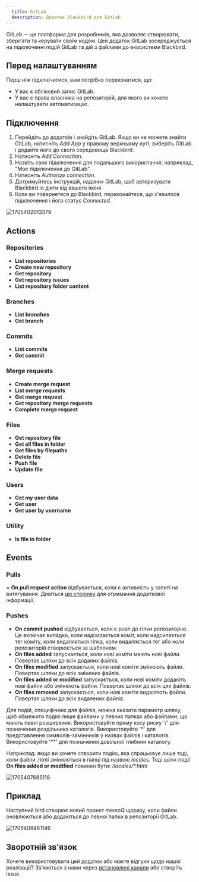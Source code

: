 ```yaml
---
  title: GitLab
  description: Додаток Blackbird для GitLab
---
```


<LinkCard title="Переглянути на Github" target="_blank" href="https://github.com/bb-io/GitLab" icon="github" />

GitLab — це платформа для розробників, яка дозволяє створювати, зберігати та керувати своїм кодом. Цей додаток GitLab зосереджується на підключенні подій GitLab та дій з файлами до екосистеми Blackbird.

## Перед налаштуванням

Перш ніж підключитися, вам потрібно переконатися, що:

- У вас є обліковий запис GitLab.
- У вас є права власника на репозиторій, для якого ви хочете налаштувати автоматизацію.

## Підключення

1. Перейдіть до додатків і знайдіть GitLab. Якщо ви не можете знайти GitLab, натисніть _Add App_ у правому верхньому куті, виберіть GitLab і додайте його до свого середовища Blackbird.
2. Натисніть _Add Connection_.
3. Назвіть своє підключення для подальшого використання, наприклад, "Моє підключення до GitLab".
4. Натисніть _Authorize connection_.
5. Дотримуйтесь інструкцій, наданих GitLab, щоб авторизувати Blackbird.io діяти від вашого імені.
6. Коли ви повернетеся до Blackbird, переконайтеся, що з'явилося підключення і його статус _Connected_.

![1705402013379](https://raw.githubusercontent.com/bb-io/GitLab/main/image/README/1705402013379.png)

## Actions

### Repositories

- **List repositories**
- **Create new repository**
- **Get repository**
- **Get repository issues**
- **List repository folder content**

### Branches

- **List branches**
- **Get branch**

### Commits

- **List commits**
- **Get commit**

### Merge requests

- **Create merge request**
- **List merge requests**
- **Get merge request**
- **Get repository merge requests**
- **Complete merge request**

### Files

- **Get repository file**
- **Get all files in folder**
- **Get files by filepaths**
- **Delete file**
- **Push file**
- **Update file**

### Users

- **Get my user data**
- **Get user**
- **Get user by username**

### Utility

- **Is file in folder**

## Events

### Pulls

= **On pull request action** відбувається, коли є активність у запиті на витягування. Дивіться [цю сторінку](https://docs.GitLab.com/en/webhooks/webhook-events-and-payloads#pull_request) для отримання додаткової інформації.

### Pushes

- **On commit pushed** відбувається, коли є push до гілки репозиторію. Це включає випадки, коли надсилається коміт, коли надсилається тег коміту, коли видаляється гілка, коли видаляється тег або коли репозиторій створюється за шаблоном.
- **On files added** запускається, коли нові коміти мають нові файли. Повертає шляхи до всіх доданих файлів.
- **On files modified** запускається, коли нові коміти змінюють файли. Повертає шляхи до всіх змінених файлів.
- **On files added or modified** запускається, коли нові коміти додають нові файли або змінюють файли. Повертає шляхи до всіх цих файлів.
- **On files removed** запускається, коли нові коміти видаляють файли. Повертає шляхи до всіх видалених файлів.

Для подій, специфічних для файлів, можна вказати параметр шляху, щоб обмежити подію лише файлами у певних папках або файлами, що мають певні розширення. Використовуйте пряму косу риску '/' для позначення роздільника каталогів. Використовуйте '\*' для представлення символів-замінників у назвах файлів і каталогів. Використовуйте '\*\*' для позначення довільної глибини каталогу.

Наприклад: якщо ви хочете створити подію, яка спрацьовує лише тоді, коли файли .html змінюються в папці під назвою _locales_. Тоді шлях події **On files added or modified** повинен бути: _/locales/\*.html_

![1705407685118](https://raw.githubusercontent.com/bb-io/GitLab/main/image/README/1705407685118.png)

## Приклад

Наступний bird створює новий проект memoQ щоразу, коли файли оновлюються або додаються до певної папки в репозиторії GitLab.

![1705408481146](https://raw.githubusercontent.com/bb-io/GitLab/main/image/README/1705408481146.png)

## Зворотній зв'язок

Хочете використовувати цей додаток або маєте відгуки щодо нашої реалізації? Зв'яжіться з нами через [встановлені канали](https://www.blackbird.io/) або створіть issue.